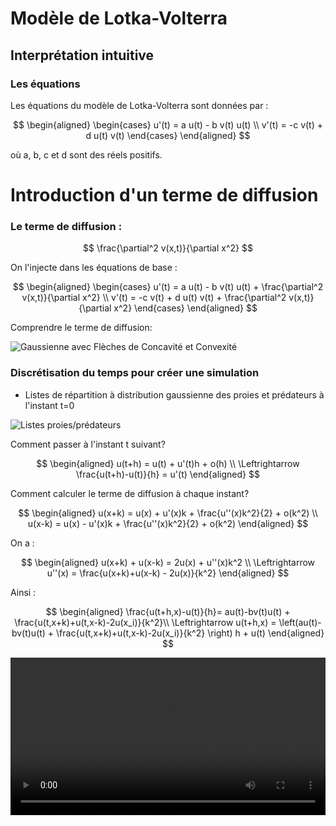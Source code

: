 # Modèle de Lotka-Volterra

## Interprétation intuitive

### Les équations

Les équations du modèle de Lotka-Volterra sont données par :

$$
\begin{aligned}
    \begin{cases}
        u'(t) = a u(t) - b v(t) u(t) \\
        v'(t) = -c v(t)  + d u(t) v(t)
    \end{cases}
\end{aligned}
$$

où a, b, c et d sont des réels positifs.

# Introduction d'un terme de diffusion

### Le terme de diffusion :

$$
\frac{\partial^2 v(x,t)}{\partial x^2}
$$

On l'injecte dans les équations de base : 

$$
\begin{aligned}
    \begin{cases}
        u'(t) = a u(t) - b v(t) u(t) + \frac{\partial^2 v(x,t)}{\partial x^2} \\
        v'(t) = -c v(t)  + d u(t) v(t) + \frac{\partial^2 v(x,t)}{\partial x^2}
    \end{cases}
\end{aligned}
$$

Comprendre le terme de diffusion:

![Gaussienne avec Flèches de Concavité et Convexité](/are-presentation/img/GaussienneVF.png)

### Discrétisation du temps pour créer une simulation 

- Listes de répartition à distribution gaussienne des proies et prédateurs à l'instant t=0

![Listes proies/prédateurs](/are-presentation/img/Listes.PNG)

Comment passer à l'instant t suivant?


$$
\begin{aligned}
    u(t+h) = u(t) + u'(t)h + o(h) \\
    \Leftrightarrow
    \frac{u(t+h)-u(t)}{h} = u'(t)
\end{aligned}
$$

Comment calculer le terme de diffusion à chaque instant? 

$$
\begin{aligned}
    u(x+k) = u(x) + u'(x)k + \frac{u''(x)k^2}{2} + o(k^2) \\
    u(x-k) = u(x) - u'(x)k + \frac{u''(x)k^2}{2} + o(k^2) 
\end{aligned}
$$

On a : 

$$
\begin{aligned}
    u(x+k) + u(x-k) = 2u(x) + u''(x)k^2 \\
    \Leftrightarrow
    u''(x) = \frac{u(x+k)+u(x-k) - 2u(x)}{k^2}
\end{aligned}
$$

Ainsi : 

$$
\begin{aligned}
   \frac{u(t+h,x)-u(t)}{h}= au(t)-bv(t)u(t) + \frac{u(t,x+k)+u(t,x-k)-2u(x_i)}{k^2}\\
    \Leftrightarrow
    u(t+h,x) = \left(au(t)-bv(t)u(t) + \frac{u(t,x+k)+u(t,x-k)-2u(x_i)}{k^2} \right) h + u(t)
\end{aligned}
$$



<video src="/are-presentation/img/LV-anim1.mp4" width="100%" controls></video>

